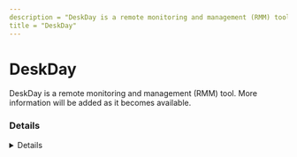 ---
description = "DeskDay is a remote monitoring and management (RMM) tool. More information will be added as it becomes available."
title = "DeskDay"
---



# DeskDay

DeskDay is a remote monitoring and management (RMM) tool. More information will be added as it becomes available.

### Details
<Details author={""}
         category={""}
         created={""}
         website={""}
         lastModified={"2024-02-07"}
         privileges={""}
         free={ false }
         verification={ false }
/>

#### Installation Paths
<Card code={ ["ultimate_*.exe"] }/>

#### Supported OS
<Badges color="warning" badges={ ["Windows"] }/>




### Forensic Artifacts




#### Network Artifacts
<EuiSpacer size="xl"/>
<NetworkArtifactsTable data={ [{"Description": "Known remote domains", "Domains": ["deskday.ai", "app.deskday.ai"], "Ports": []}] }/>




### Detections
- Detects potential network activity of DeskDay RMM tool
  - [Sigma Rule](https://github.com/magicsword-io/LOLRMM/blob/main/detections/sigma/deskday_network_sigma.yml)
- Detects potential processes activity of DeskDay RMM tool
  - [Sigma Rule](https://github.com/magicsword-io/LOLRMM/blob/main/detections/sigma/deskday_processes_sigma.yml)

### References
- [https://support.deskday.ai/en/articles/8235973-installing-the-end-user-application-ultimate](https://support.deskday.ai/en/articles/8235973-installing-the-end-user-application-ultimate)

